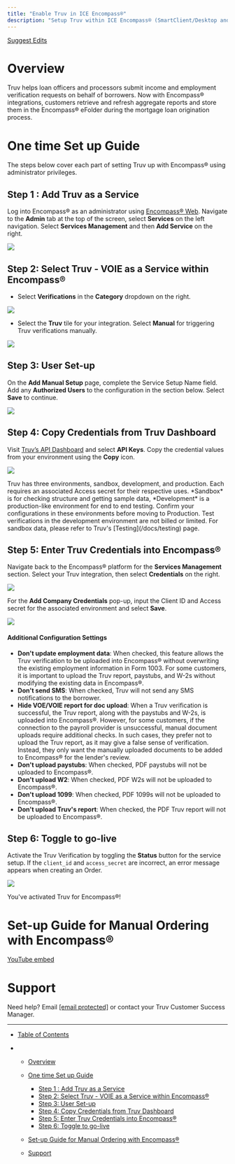 ```yaml
---
title: "Enable Truv in ICE Encompass®"
description: "Setup Truv within ICE Encompass® (SmartClient/Desktop and web editions)"
---
```


[Suggest Edits](/edit/enable-truv-in-ice-encompass)

# Overview

Truv helps loan officers and processors submit income and employment verification requests on behalf of borrowers. Now with Encompass® integrations, customers retrieve and refresh aggregate reports and store them in the Encompass® eFolder during the mortgage loan origination process.

# One time Set up Guide

The steps below cover each part of setting Truv up with Encompass® using administrator privileges.

## Step 1 : Add Truv as a Service

Log into Encompass® as an administrator using [Encompass® Web](https://encompassloconnect.com). Navigate to the **Admin** tab at the top of the screen, select **Services** on the left navigation. Select **Services Management** and then **Add Service** on the right.

![](/images/docs/28d01016728e20d7925dae5ef50dfb17d6536d249979d82f71b140d6c3469133-image.png)

## Step 2: Select Truv - VOIE as a Service within Encompass®

* Select **Verifications** in the **Category** dropdown on the right.

![](/images/docs/6db7195b8ca00478045865ac7d9bbe75dd0f52b4f2db684c0917d722d986d6d3-image.png)

* Select the **Truv** tile for your integration. Select **Manual** for triggering Truv verifications manually.

![](/images/docs/07fd155cb1b5b7fc1c8a3a8d9be1820f39b0db3d96e9f06f42d4d99dce70bbc9-image.png)

## Step 3: User Set-up

On the **Add Manual Setup** page, complete the Service Setup Name field. Add any **Authorized Users** to the configuration in the section below. Select **Save** to continue.

![](/images/docs/8bf587c046d65ee4283223fb93d9023e1b47835b1ecd7a935574490c84fba5a0-image.png)

## Step 4: Copy Credentials from Truv Dashboard

Visit [Truv’s API Dashboard](https://dashboard.truv.com/app/home) and select **API Keys**. Copy the credential values from your environment using the **Copy** icon.

![](/images/docs/e473201-124.png)

<Info>
  Truv has three environments, sandbox, development, and production. Each requires an associated Access secret for their respective uses. *Sandbox* is for checking structure and getting sample data, *Development* is a production-like environment for end to end testing. Confirm your configurations in these environments before moving to Production. Test verifications in the development environment are not billed or limited. For sandbox data, please refer to Truv's [Testing](/docs/testing) page.
</Info>

## Step 5: Enter Truv Credentials into Encompass®

Navigate back to the Encompass® platform for the **Services Management** section. Select your Truv integration, then select **Credentials** on the right.

![](/images/docs/730207330e0643084acef5b04d6b43bcfdbd8b8915d8d6de1c33901b3971d92e-image.png)

For the **Add Company Credentials** pop-up, input the Client ID and Access secret for the associated environment and select **Save**.

![](/images/docs/4e353735fe40d27c8b5b5a0348c0a397001628277b343b80c2a554102d248b50-image.png)

#### **Additional Configuration Settings**

* **Don't update employment data**: When checked, this feature allows the Truv verification to be uploaded into Encompass® without overwriting the existing employment information in Form 1003. For some customers, it is important to upload the Truv report, paystubs, and W-2s without modifying the existing data in Encompass®.
* **Don't send SMS**: When checked, Truv will not send any SMS notifications to the borrower.
* **Hide VOE/VOIE report for doc upload**: When a Truv verification is successful, the Truv report, along with the paystubs and W-2s, is uploaded into Encompass®. However, for some customers, if the connection to the payroll provider is unsuccessful, manual document uploads require additional checks. In such cases, they prefer not to upload the Truv report, as it may give a false sense of verification. Instead, they only want the manually uploaded documents to be added to Encompass® for the lender's review.
* **Don't upload paystubs**: When checked, PDF paystubs will not be uploaded to Encompass®.
* **Don't upload W2**: When checked, PDF W2s will not be uploaded to Encompass®.
* **Don't upload 1099**: When checked, PDF 1099s will not be uploaded to Encompass®.
* **Don't upload Truv's report**: When checked, the PDF Truv report will not be uploaded to Encompass®.

## Step 6: Toggle to go-live

Activate the Truv Verification by toggling the **Status** button for the service setup. If the `client_id` and `access_secret` are incorrect, an error message appears when creating an Order.

![](/images/docs/3b1f8848ca946d98c1e9a59dfe76b835959e7c1fb3db09adda6a896597636afa-image.png)

<Check>
  You've activated Truv for Encompass®!
</Check>

# Set-up Guide for Manual Ordering with Encompass®

[YouTube embed](//cdn.embedly.com/widgets/media.html?src=https%3A%2F%2Fwww.youtube.com%2Fembed%2FADTSyfYEshU%3Ffeature%3Doembed\&display_name=YouTube\&url=https%3A%2F%2Fwww.youtube.com%2Fwatch%3Fv%3DADTSyfYEshU\&image=https%3A%2F%2Fi.ytimg.com%2Fvi%2FADTSyfYEshU%2Fhqdefault.jpg\&key=7788cb384c9f4d5dbbdbeffd9fe4b92f\&type=text%2Fhtml\&schema=youtube)

# Support

Need help? Email [\[email protected\]](/cdn-cgi/l/email-protection#a9dadcd9d9c6dbdde9dddbdcdf87cac6c4) or contact your Truv Customer Success Manager.

***

* [Table of Contents](#)

* * [Overview](#overview)

  * [One time Set up Guide](#one-time-set-up-guide)

    * [Step 1 : Add Truv as a Service](#step-1--add-truv-as-a-service)
    * [Step 2: Select Truv - VOIE as a Service within Encompass®](#step-2-select-truv---voie-as-a-service-within-encompass)
    * [Step 3: User Set-up](#step-3-user-set-up)
    * [Step 4: Copy Credentials from Truv Dashboard](#step-4-copy-credentials-from-truv-dashboard)
    * [Step 5: Enter Truv Credentials into Encompass®](#step-5-enter-truv-credentials-into-encompass)
    * [Step 6: Toggle to go-live](#step-6-toggle-to-go-live)

  * [Set-up Guide for Manual Ordering with Encompass®](#set-up-guide-for-manual-ordering-with-encompass)

  * [Support](#support)
